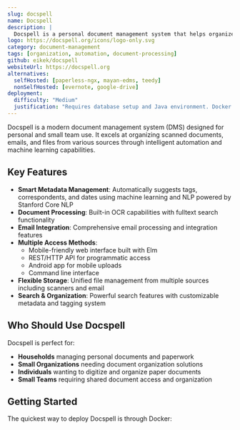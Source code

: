 ```yaml
---
slug: docspell
name: Docspell
description: |
  Docspell is a personal document management system that helps organize files from scanners, emails and other sources, featuring machine learning powered metadata suggestions and OCR processing.
logo: https://docspell.org/icons/logo-only.svg
category: document-management
tags: [organization, automation, document-processing]
github: eikek/docspell
websiteUrl: https://docspell.org
alternatives:
  selfHosted: [paperless-ngx, mayan-edms, teedy]
  nonSelfHosted: [evernote, google-drive]
deployment:
  difficulty: "Medium"
  justification: "Requires database setup and Java environment. Docker deployment available but configuration needed for advanced features."
---
```


Docspell is a modern document management system (DMS) designed for personal and small team use. It excels at organizing scanned documents, emails, and files from various sources through intelligent automation and machine learning capabilities.

## Key Features

- **Smart Metadata Management**: Automatically suggests tags, correspondents, and dates using machine learning and NLP powered by Stanford Core NLP
- **Document Processing**: Built-in OCR capabilities with fulltext search functionality
- **Email Integration**: Comprehensive email processing and integration features
- **Multiple Access Methods**:
  - Mobile-friendly web interface built with Elm
  - REST/HTTP API for programmatic access
  - Android app for mobile uploads
  - Command line interface
- **Flexible Storage**: Unified file management from multiple sources including scanners and email
- **Search & Organization**: Powerful search features with customizable metadata and tagging system

## Who Should Use Docspell

Docspell is perfect for:

- **Households** managing personal documents and paperwork
- **Small Organizations** needing document organization solutions
- **Individuals** wanting to digitize and organize paper documents
- **Small Teams** requiring shared document access and organization

## Getting Started

The quickest way to deploy Docspell is through Docker:
